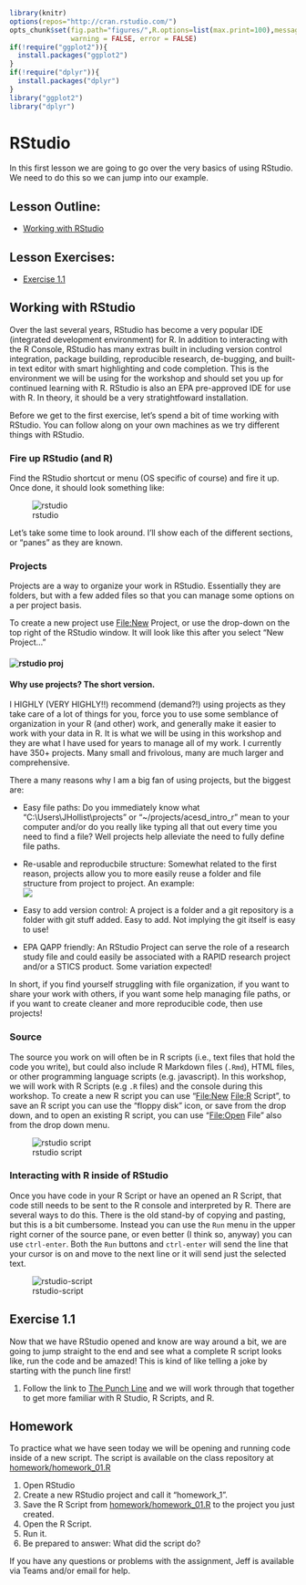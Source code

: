 ```r
library(knitr)
options(repos="http://cran.rstudio.com/")
opts_chunk$set(fig.path="figures/",R.options=list(max.print=100),message = FALSE,
               warning = FALSE, error = FALSE)
if(!require("ggplot2")){
  install.packages("ggplot2")
}
if(!require("dplyr")){
  install.packages("dplyr")
}
library("ggplot2")
library("dplyr")
```

# RStudio

In this first lesson we are going to go over the very basics of using RStudio. We need to do this so we can jump into our example.

## Lesson Outline:

-   [Working with RStudio](#working-with-rstudio)

## Lesson Exercises:

-   [Exercise 1.1](#exercise-11)

## Working with RStudio {#working-with-rstudio}

Over the last several years, RStudio has become a very popular IDE (integrated development environment) for R. In addition to interacting with the R Console, RStudio has many extras built in including version control integration, package building, reproducible research, de-bugging, and built-in text editor with smart highlighting and code completion. This is the environment we will be using for the workshop and should set you up for continued learning with R. RStudio is also an EPA pre-approved IDE for use with R. In theory, it should be a very stratightfoward installation.

Before we get to the first exercise, let's spend a bit of time working with RStudio. You can follow along on your own machines as we try different things with RStudio.

### Fire up RStudio (and R)

Find the RStudio shortcut or menu (OS specific of course) and fire it up. Once done, it should look something like:

![rstudio](figures/rstudio.jpg)

Let's take some time to look around. I'll show each of the different sections, or "panes" as they are known.

### Projects

Projects are a way to organize your work in RStudio. Essentially they are folders, but with a few added files so that you can manage some options on a per project basis.

To create a new project use <File:New> Project, or use the drop-down on the top right of the RStudio window. It will look like this after you select "New Project..."

#### ![rstudio proj](figures/rstudio_proj.jpg) 

#### Why use projects?  The short version.

I HIGHLY (VERY HIGHLY!!) recommend (demand?!) using projects as they take care of a lot of things for you, force you to use some semblance of organization in your R (and other) work, and generally make it easier to work with your data in R. It is what we will be using in this workshop and they are what I have used for years to manage all of my work.  I currently have 350+ projects.  Many small and frivolous, many are much larger and comprehensive.  

There a many reasons why I am a big fan of using projects, but the biggest are:

-   Easy file paths: Do you immediately know what "C:\\Users\\JHollist\\projects" or "\~/projects/acesd_intro_r" mean to your computer and/or do you really like typing all that out every time you need to find a file? Well projects help alleviate the need to fully define file paths.
-   Re-usable and reproducbile structure: Somewhat related to the first reason, projects allow you to more easily reuse a folder and file structure from project to project. An example:\
    ![](figures/folder_structure.png)

-   Easy to add version control: A project is a folder and a git repository is a folder with git stuff added. Easy to add. Not implying the git itself is easy to use!
-   EPA QAPP friendly: An RStudio Project can serve the role of a research study file and could easily be associated with a RAPID research project and/or a STICS product. Some variation expected!

In short, if you find yourself struggling with file organization, if you want to share your work with others, if you want some help managing file paths, or if you want to create cleaner and more reproducible code, then use projects!

### Source

The source you work on will often be in R scripts (i.e., text files that hold the code you write), but could also include R Markdown files (`.Rmd`), HTML files, or other programming language scripts (e.g. javascript). In this workshop, we will work with R Scripts (e.g `.R` files) and the console during this workshop. To create a new R script you can use "<File:New> <File:R> Script", to save an R script you can use the "floppy disk" icon, or save from the drop down, and to open an existing R script, you can use "<File:Open> File" also from the drop down menu.

![rstudio script](figures/rstudio_script.jpg)

### Interacting with R inside of RStudio

Once you have code in your R Script or have an opened an R Script, that code still needs to be sent to the R console and interpreted by R. There are several ways to do this. There is the old stand-by of copying and pasting, but this is a bit cumbersome. Instead you can use the `Run` menu in the upper right corner of the source pane, or even better (I think so, anyway) you can use `ctrl-enter`. Both the `Run` buttons and `ctrl-enter` will send the line that your cursor is on and move to the next line or it will send just the selected text.

![rstudio-script](figures/rstudio_run.jpg)

## Exercise 1.1

Now that we have RStudio opened and know are way around a bit, we are going to jump straight to the end and see what a complete R script looks like, run the code and be amazed! This is kind of like telling a joke by starting with the punch line first!

1.  Follow the link to [The Punch Line](punchline.md) and we will work through that together to get more familiar with R Studio, R Scripts, and R.

## Homework

To practice what we have seen today we will be opening and running code inside of a new script. The script is available on the class repository at [homework/homework_01.R](https://raw.githubusercontent.com/usepa/acesd_intro_r/master/homework/homework_01.R)

1.  Open RStudio
2.  Create a new RStudio project and call it "homework_1".
3.  Save the R Script from [homework/homework_01.R](https://raw.githubusercontent.com/usepa/acesd_intro_r/master/homework/homework_01.R) to the project you just created.
4.  Open the R Script.
5.  Run it.
6.  Be prepared to answer: What did the script do?

If you have any questions or problems with the assignment, Jeff is available via Teams and/or email for help.